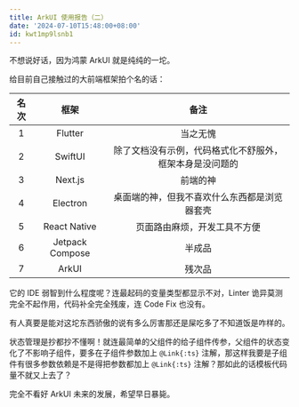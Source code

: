 ```yaml
---
title: ArkUI 使用报告（二）
date: '2024-07-10T15:48:00+08:00'
id: kwt1mp9lsnb1
---
```


不想说好话，因为鸿蒙 ArkUI 就是纯纯的一坨。

给目前自己接触过的大前端框架拍个名的话：

| 名次 |      框架       |                           备注                           |
| :--: | :-------------: | :------------------------------------------------------: |
|  1   |     Flutter     |                         当之无愧                         |
|  2   |     SwiftUI     | 除了文档没有示例，代码格式化不舒服外，框架本身是没问题的 |
|  3   |     Next.js     |                         前端的神                         |
|  4   |    Electron     |       桌面端的神，但我不喜欢什么东西都是浏览器套壳       |
|  5   |  React Native   |               页面路由麻烦，开发工具不方便               |
|  6   | Jetpack Compose |                          半成品                          |
|  7   |      ArkUI      |                          残次品                          |

它的 IDE 弱智到什么程度呢？连最起码的变量类型都显示不对，Linter 诡异莫测完全不起作用，代码补全完全残废，连 Code Fix 也没有。

有人真要是能对这坨东西骄傲的说有多么厉害那还是屎吃多了不知道饭是咋样的。

状态管理是抄都抄不懂啊！就连最简单的父组件的给子组件传参，父组件的状态变化了不影响子组件，要多在子组件参数加上 `@Link{:ts}` 注解，那这样我要是子组件有很多参数依赖是不是得把参数都加上 `@Link{:ts}` 注解？那如此的话模板代码量不就又上去了？

完全不看好 ArkUI 未来的发展，希望早日暴毙。
